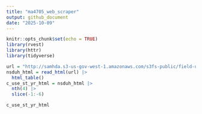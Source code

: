 ```yaml
---
title: "ma4705_web_scraper"
output: github_document
date: "2025-10-09"
---
```


```r
knitr::opts_chunk$set(echo = TRUE)
library(rvest)
library(httr)
library(tidyverse)
```

```r
url = "http://samhda.s3-us-gov-west-1.amazonaws.com/s3fs-public/field-uploads/2k15StateFiles/NSDUHsaeShortTermCHG2015.htm"
nsduh_html = read_html(url) |>
  html_table()
c_use_st_yr_html = nsduh_html |>
  nth(4) |>
  slice(-1:-6)

c_use_st_yr_html
```
